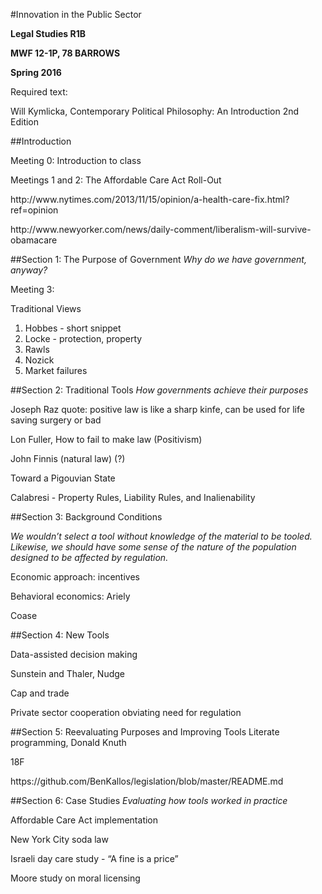 #Innovation in the Public Sector 

**Legal Studies R1B**

**MWF 12-1P, 78 BARROWS**

**Spring 2016**

Required text: 

Will Kymlicka, Contemporary Political Philosophy: An Introduction 2nd Edition


##Introduction

Meeting 0: Introduction to class 

Meetings 1 and 2: The Affordable Care Act Roll-Out 

http://www.nytimes.com/2013/11/15/opinion/a-health-care-fix.html?ref=opinion

http://www.newyorker.com/news/daily-comment/liberalism-will-survive-obamacare


##Section 1: The Purpose of Government 
*Why do we have government, anyway?* 

Meeting 3: 

Traditional Views

1. Hobbes - short snippet 
2. Locke - protection, property
3. Rawls 
4. Nozick 
5. Market failures

##Section 2: Traditional Tools 
*How governments achieve their purposes* 

Joseph Raz quote: positive law is like a sharp kinfe, can be used for life saving surgery or bad

Lon Fuller, How to fail to make law (Positivism)

John Finnis (natural law) (?) 

Toward a Pigouvian State 

Calabresi - Property Rules, Liability Rules, and Inalienability 


##Section 3: Background Conditions 

*We wouldn't select a tool without knowledge of the material to be tooled. Likewise, we should have some sense of the nature of the population designed to be affected by regulation.* 

Economic approach: incentives 

Behavioral economics: Ariely 

Coase 


##Section 4: New Tools 

Data-assisted decision making

Sunstein and Thaler, Nudge 

Cap and trade 

Private sector cooperation obviating need for regulation

##Section 5: Reevaluating Purposes and Improving Tools 
Literate programming, Donald Knuth

18F

https://github.com/BenKallos/legislation/blob/master/README.md

##Section 6: Case Studies 
*Evaluating how tools worked in practice*

Affordable Care Act implementation 

New York City soda law

Israeli day care study - "A fine is a price" 

Moore study on moral licensing 
